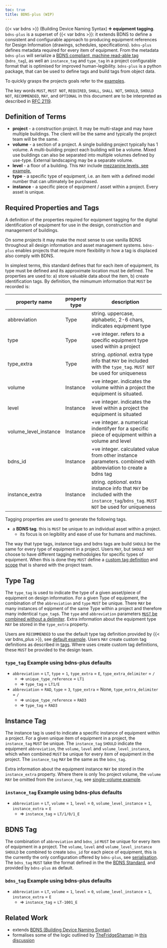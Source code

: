 ```yaml
---
toc: true
title: BDNS-plus (WIP)
---
```


{{< var bdns >}} (Building Device Naming Syntax) ➕ **equipment tagging**.
`bdns-plus` is a superset of {{< var bdns >}}: it extends BDNS to define a consistent and configurable approach to producing equipment references for Design Information (drawings, schedules, specifications).
`bdns-plus` defines metadata required for every item of equipment.
From the metadata `bdns-plus` will serialize a [BDNS compliant, machine read-able tag](https://theodi.github.io/BDNS/BDNS_Specification_naming_syntax.html#format-2) (`bdns_tag`),
as well an `instance_tag` and `type_tag` in a project configurable format that is optimised for improved human-legibility.
`bdns-plus` is a python package, that can be used to define tags and build tags from object data.

To quickly grasps the projects goals refer to the [examples](examples/index).

The key words `MUST`, `MUST NOT`, `REQUIRED`, `SHALL`, `SHALL NOT`, `SHOULD`, `SHOULD NOT`, `RECOMMENDED`, `MAY`, and `OPTIONAL` in this document are to be interpreted as described in [RFC 2119](https://www.ietf.org/rfc/rfc2119.txt).

## Definition of Terms

- **project** - a construction project. It may be multi-stage and may have multiple buildings. The client will be the same and typically the project team will be the same.
- **volume** - a section of a project. A single building project typically has 1 volume. A multi-building project each building will be a volume.
Mixed use buildings can also be separated into multiple volumes defined by use-type. External landscaping may be a separate volume.
- **level** - a floor of a building. This `MAY` include [mezzanine levels, see example.](examples/simgle-volume-mezzanine-levels)
- **type** - a specific type of equipment, i.e. an item with a defined model number that can ultimately be purchased.
- **instance** - a specific piece of equipment / asset within a project. Every asset is unique.
<!-- - **coming soon...** **system_type** - what system type a piece of equipment belongs to (e.g. a radiator would below to LTHW system type)
- **coming soon...** **system_id** - the specific system that a piece of equipment belongs to. For electrical systems this parameter
isn't used as typically all electrical appliances will connect back a common point (the utilities connection), but for
closed mechanical systems (e.g. LTHW systems) it is possible/common to have multiple distinct closed systems within a single project. -->

## Required Properties and Tags

A definition of the properties required for equipment tagging for the digital identification of equipment
for use in the design, construction and management of buildings.

::: {.callout-note}
On some projects it may make the most sense to use vanilla BDNS throughout all design information
and asset management systems. `bdns-plus` enables projects that require more flexibility in how a tag
is displaced also comply with BDNS.
:::

In simplest terms, this standard defines that for each item of equipment, its type must be defined and its approximate location must be defined.
The properties are used to: a) store valuable data about the item, b) create identification tags.
By definition, the mimumum information that `MUST` be recorded is:

| property name     | property type | description                                                                         |
|-------------------|---------------|-------------------------------------------------------------------------------------|
| abbreviation      | Type          | string. uppercase, alphabetic, 2-6 chars, indicates equipment type                          |
| type              | Type          | +ve integer. refers to a specific equipment type used within a project              |
| type_extra        | Type          | string. *optional*. extra type info that `MAY` be included with the `type_tag`. `MUST NOT` be used for uniqueness|
| volume            | Instance      | +ve integer. indicates the volume within a project the equipment is situated.                 |
| level             | Instance      | +ve integer. indicates the level within a project the equipment is situated                      |
| volume_level_instance | Instance  | +ve integer. a numerical indentifyer for a specific piece of equipment within a volume and level | 
| bdns_id           | Instance      | +ve integer. calculated value from other instance parameters. combined with abbreviation to create a bdns tag            |
| instance_extra    | Instance      | string. *optional*. extra instance info that `MAY` be included with the `instance_tag`/`bdns_tag`. `MUST NOT` be used for uniqueness|

<!-- system_type
system_id -->

Tagging properties are used to generate the following tags.


- a **BDNS tag**. this is `MUST` be unique to an individual asset within a project.
  - its focus is on legibility and ease of use for humans and machines.

The way that type tags, instance tags and bdns tags are build `SHOULD` be the same for every type of equipment in a project.
Users `MAY`, but `SHOULD NOT` choose to have different tagging methodolgies for specific types of equipment. When this is done
they `MUST` define a [custom tag definition](tags#Custom-Tags-for-Specific-Equipment-Types) and [scope](tags#How-to-Define-the-Scope-of-a-Custom-Tag) that is shared with the project team.

## Type Tag

The `type_tag` is used to indicate the type of a given asset/piece of equipment on design information.
For a given Type of equipment, the combination of the `abbreviation` and `type` `MUST` be unique.
There `MAY` be many instances of eqipment of the same Type within a project and therefore many indentical `type_tag`s.
The `type` and `abbreviation` parameters [`MUST` be combined without a delimiter](https://theodi.github.io/BDNS/BDNS_Specification_naming_syntax.html#format-1).
Extra information about the equipment type `MAY` be stored in the `type_extra` property.

Users are `RECOMMENDED` to use the default type tag definition provided by {{< var bdns_plus >}}, see [default example](examples/index).
Users `MAY` create custom tag definitions as described in [tags](tags).
Where uses create custom tag definitions, these `MUST` be provided to the design team.

### `type_tag` Example using bdns-plus defaults

- `abbreviation` = `LT`, `type` = `1`, `type_extra` = `E`, `type_extra_delimiter` = `/`
  - => `unique_type_reference` = `LT1`
  - => `type_tag` = `LT1/E`
- `abbreviation` = `RAD`, `type` = `3`, `type_extra` = None, `type_extra_delimiter` = `/`
  - => `unique_type_reference` = `RAD3`
  - => `type_tag` = `RAD3`

## Instance Tag

The instance tag is used to indicate a specific instance of equipment within a project.
For a given unique item of equipment in a project, the `instance_tag` `MUST` be unique.
The `instance_tag` `SHOULD` indicate the equipment `abbreviation`, the `volume`, `level` and `volume_level_instance`,
which when combined `MUST` be unique for every item of equipment in the project.
The `instance_tag` `MAY` be the same as the `bdns_tag`.

Extra information about the equipment instance `MAY` be stored in the `instance_extra` property.
Where there is only 1no project volume, the `volume` `MAY` be omitted from the `instance_tag`, see [single-volume example](examples/single-volume).


### `instance_tag` Example using bdns-plus defaults

- `abbreviation` = `LT`, `volume` = `1`, `level` = `0`, `volume_level_instance` = `1`, `instance_extra` = `E`
  - => `instance_tag` = `LT/1/0/1_E`

## BDNS Tag

The combination of `abbreviation` and `bdns_id` `MUST` be unique for every item of equipment in a project.
The `volume`, `level` and `volume_level_instance` `SHOULD` be combined to create `bdns_id` for each piece of equipment,
this is the currently the only configuration offered by `bdns-plus`, see [serialisation](serialisation).
The `bdns_tag` `MUST` take the format defined in the the [BDNS Standard](https://jgunstone.github.io/BDNS/BDNS_Specification_naming_syntax.html#physical-deviceasset-labels), and provided by `bdns-plus` as default.

### `bdns_tag` Example using bdns-plus defaults

- `abbreviation` = `LT`, `volume` = `1`, `level` = `0`, `volume_level_instance` = `1`, `instance_extra` = `E`
  - => `instance_tag` = `LT-1001_E`


## Related Work

- extends [BDNS (Building Device Naming Syntax)](https://theodi.github.io/BDNS/)
- formalises some of the logic outlined by [TheFridgeShaman](https://github.com/TheFridgeShaman) in [this discussion](https://github.com/theodi/BDNS/issues/154)